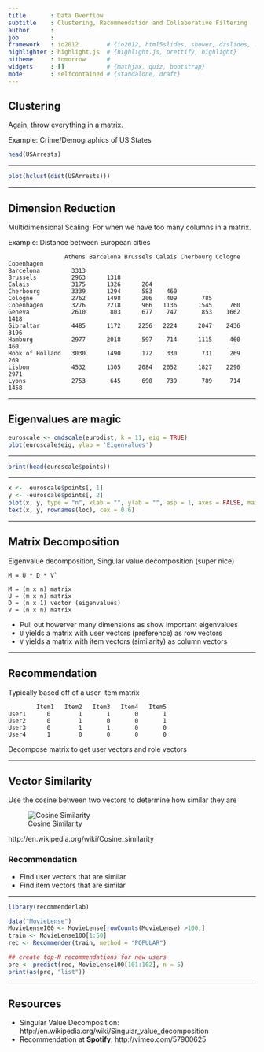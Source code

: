 ```yaml
---
title       : Data Overflow
subtitle    : Clustering, Recommendation and Collaborative Filtering
author      : 
job         : 
framework   : io2012        # {io2012, html5slides, shower, dzslides, ...}
highlighter : highlight.js  # {highlight.js, prettify, highlight}
hitheme     : tomorrow      # 
widgets     : []            # {mathjax, quiz, bootstrap}
mode        : selfcontained # {standalone, draft}
---
```


## Clustering

Again, throw everything in a matrix.

Example: Crime/Demographics of US States
```r
head(USArrests)
```

---

```r
plot(hclust(dist(USArrests)))
```

---

## Dimension Reduction

Multidimensional Scaling: For when we have too many columns in a matrix.

Example: Distance between European cities
```
                Athens Barcelona Brussels Calais Cherbourg Cologne Copenhagen
Barcelona         3313                                                       
Brussels          2963      1318                                             
Calais            3175      1326      204                                    
Cherbourg         3339      1294      583    460                             
Cologne           2762      1498      206    409       785                   
Copenhagen        3276      2218      966   1136      1545     760           
Geneva            2610       803      677    747       853    1662       1418
Gibraltar         4485      1172     2256   2224      2047    2436       3196
Hamburg           2977      2018      597    714      1115     460        460
Hook of Holland   3030      1490      172    330       731     269        269
Lisbon            4532      1305     2084   2052      1827    2290       2971
Lyons             2753       645      690    739       789     714       1458
```

---

## Eigenvalues are magic

```r
euroscale <- cmdscale(eurodist, k = 11, eig = TRUE)
plot(euroscale$eig, ylab = 'Eigenvalues')
```

---

```r
print(head(euroscale$points))
```

---

```r
x <-  euroscale$points[, 1]
y <- -euroscale$points[, 2]
plot(x, y, type = "n", xlab = "", ylab = "", asp = 1, axes = FALSE, main = "eurodist")
text(x, y, rownames(loc), cex = 0.6)
```



---

## Matrix Decomposition

Eigenvalue decomposition, Singular value decomposition (super nice)


```
M = U * D * V`
```

```
M = (m x n) matrix
U = (m x n) matrix
D = (n x 1) vector (eigenvalues)
V = (n x n) matrix
```

* Pull out howerver many dimensions as show important eigenvalues
* `U` yields a matrix with user vectors (preference) as row vectors
* `V` yields a matrix with item vectors (similarity) as column vectors

---


## Recommendation

Typically based off of a user-item matrix

```
        Item1   Item2   Item3   Item4   Item5
User1      0        1       1       0       1
User2      0        1       0       0       1
User3      0        1       1       0       0
User4      1        0       0       0       0
```

Decompose matrix to get user vectors and role vectors


---

## Vector Similarity

Use the cosine between two vectors to determine how similar they are

![Cosine Similarity](http://upload.wikimedia.org/math/f/3/6/f369863aa2814d6e283f859986a1574d.png)

http://en.wikipedia.org/wiki/Cosine_similarity


### Recommendation

* Find user vectors that are similar
* Find item vectors that are similar

---

```r
library(recommenderlab)
```

```r
data("MovieLense")
MovieLense100 <- MovieLense[rowCounts(MovieLense) >100,]
train <- MovieLense100[1:50]
rec <- Recommender(train, method = "POPULAR")

## create top-N recommendations for new users
pre <- predict(rec, MovieLense100[101:102], n = 5)
print(as(pre, "list"))
```


---

## Resources

* Singular Value Decomposition: http://en.wikipedia.org/wiki/Singular_value_decomposition
* Recommendation at **Spotify**: http://vimeo.com/57900625


